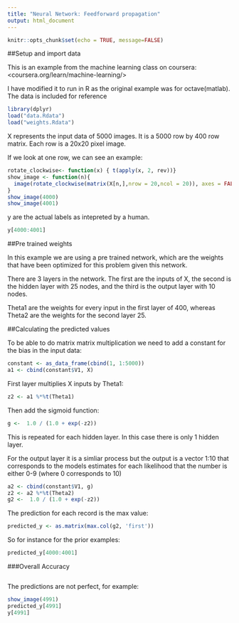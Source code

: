 ```yaml
---
title: "Neural Network: Feedforward propagation"
output: html_document
---
```


```r
knitr::opts_chunk$set(echo = TRUE, message=FALSE)
```
##Setup and import data

This is an example from the machine learning class on coursera:
<coursera.org/learn/machine-learning/>

I have modified it to run in R as the original example was for octave(matlab). The data is included for reference

```r
library(dplyr)
load("data.Rdata")
load("weights.Rdata")
```

X represents the input data of 5000 images. It is a 5000 row by 400 row matrix. Each row is a 20x20 pixel image.

If we look at one row, we can see an example:
```r
rotate_clockwise<- function(x) { t(apply(x, 2, rev))}
show_image <- function(n){
  image(rotate_clockwise(matrix(X[n,],nrow = 20,ncol = 20)), axes = FALSE)
}
show_image(4000)
show_image(4001)
```

y are the actual labels as intepreted by a human. 
```r
y[4000:4001]
```

##Pre trained weights

In this example we are using a pre trained network, which are the weights that have been optimized for this problem given this network.

There are 3 layers in the network. The first are the inputs of X, the second is the hidden layer with 25 nodes, and the third is the output layer with 10 nodes. 

Theta1 are the weights for every input in the first layer of 400, whereas Theta2 are the weights for the second layer 25. 

##Calculating the predicted values

To be able to do matrix matrix multiplication we need to add a constant for the bias in the input data:
```r
constant <- as_data_frame(cbind(1, 1:5000))
a1 <- cbind(constant$V1, X)
```

First layer multiplies X inputs by Theta1:
```r
z2 <- a1 %*%t(Theta1)
```

Then add the sigmoid function:
```r
g <-  1.0 / (1.0 + exp(-z2))
```

This is repeated for each hidden layer. In this case there is only 1 hidden layer.

For the output layer it is a simliar process but the output is a vector 1:10 that corresponds to the models estimates for each likelihood that the number is either 0-9 (where 0 corresponds to 10)
```r
a2 <- cbind(constant$V1, g)
z2 <- a2 %*%t(Theta2)
g2 <-  1.0 / (1.0 + exp(-z2))
```
The prediction for each record is the max value:
```r
predicted_y <- as.matrix(max.col(g2, 'first'))
```

So for instance for the prior examples:

```r
predicted_y[4000:4001]
```
###Overall Accuracy

```r

```



The predictions are not perfect, for example:
```r
show_image(4991)
predicted_y[4991]
y[4991]
```
